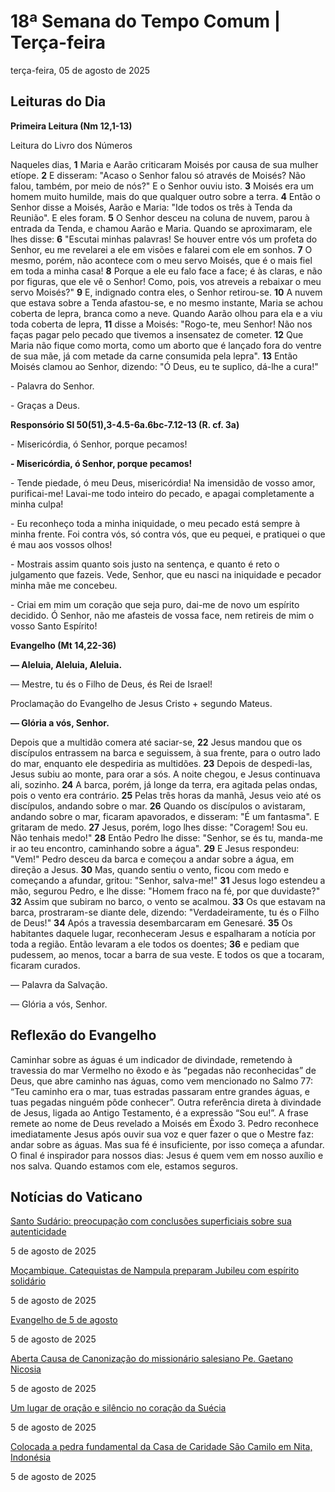 
# 18ª Semana do Tempo Comum | Terça-feira

terça-feira, 05 de agosto de 2025

## Leituras do Dia

**Primeira Leitura (Nm 12,1-13)**

Leitura do Livro dos Números

Naqueles dias, **1** Maria e Aarão criticaram Moisés por causa de sua mulher etíope. **2** E disseram: "Acaso o Senhor falou só através de Moisés? Não falou, também, por meio de nós?" E o Senhor ouviu isto. **3** Moisés era um homem muito humilde, mais do que qualquer outro sobre a terra. **4** Então o Senhor disse a Moisés, Aarão e Maria: "Ide todos os três à Tenda da Reunião". E eles foram. **5** O Senhor desceu na coluna de nuvem, parou à entrada da Tenda, e chamou Aarão e Maria. Quando se aproximaram, ele lhes disse: **6** "Escutai minhas palavras! Se houver entre vós um profeta do Senhor, eu me revelarei a ele em visões e falarei com ele em sonhos. **7** O mesmo, porém, não acontece com o meu servo Moisés, que é o mais fiel em toda a minha casa! **8** Porque a ele eu falo face a face; é às claras, e não por figuras, que ele vê o Senhor! Como, pois, vos atreveis a rebaixar o meu servo Moisés?" **9** E, indignado contra eles, o Senhor retirou-se. **10** A nuvem que estava sobre a Tenda afastou-se, e no mesmo instante, Maria se achou coberta de lepra, branca como a neve. Quando Aarão olhou para ela e a viu toda coberta de lepra, **11** disse a Moisés: "Rogo-te, meu Senhor! Não nos faças pagar pelo pecado que tivemos a insensatez de cometer. **12** Que Maria não fique como morta, como um aborto que é lançado fora do ventre de sua mãe, já com metade da carne consumida pela lepra". **13** Então Moisés clamou ao Senhor, dizendo: "Ó Deus, eu te suplico, dá-lhe a cura!"

\- Palavra do Senhor.

\- Graças a Deus.

**Responsório Sl 50(51),3-4.5-6a.6bc-7.12-13 (R. cf. 3a)** 

\- Misericórdia, ó Senhor, porque pecamos!

**\- Misericórdia, ó Senhor, porque pecamos!** 

\- Tende piedade, ó meu Deus, misericórdia! Na imensidão de vosso amor, purificai-me! Lavai-me todo inteiro do pecado, e apagai completamente a minha culpa! 

\- Eu reconheço toda a minha iniquidade, o meu pecado está sempre à minha frente. Foi contra vós, só contra vós, que eu pequei, e pratiquei o que é mau aos vossos olhos! 

\- Mostrais assim quanto sois justo na sentença, e quanto é reto o julgamento que fazeis. Vede, Senhor, que eu nasci na iniquidade e pecador minha mãe me concebeu. 

\- Criai em mim um coração que seja puro, dai-me de novo um espírito decidido. Ó Senhor, não me afasteis de vossa face, nem retireis de mim o vosso Santo Espírito! 

**Evangelho (Mt 14,22-36)** 

**— Aleluia, Aleluia, Aleluia.** 

— Mestre, tu és o Filho de Deus, és Rei de Israel!

Proclamação do Evangelho de Jesus Cristo + segundo Mateus.

**— Glória a vós, Senhor.** 

Depois que a multidão comera até saciar-se, **22** Jesus mandou que os discípulos entrassem na barca e seguissem, à sua frente, para o outro lado do mar, enquanto ele despediria as multidões. **23** Depois de despedi-las, Jesus subiu ao monte, para orar a sós. A noite chegou, e Jesus continuava ali, sozinho. **24** A barca, porém, já longe da terra, era agitada pelas ondas, pois o vento era contrário. **25** Pelas três horas da manhã, Jesus veio até os discípulos, andando sobre o mar. **26** Quando os discípulos o avistaram, andando sobre o mar, ficaram apavorados, e disseram: "É um fantasma". E gritaram de medo. **27** Jesus, porém, logo lhes disse: "Coragem! Sou eu. Não tenhais medo!" **28** Então Pedro lhe disse: "Senhor, se és tu, manda-me ir ao teu encontro, caminhando sobre a água". **29** E Jesus respondeu: "Vem!" Pedro desceu da barca e começou a andar sobre a água, em direção a Jesus. **30** Mas, quando sentiu o vento, ficou com medo e começando a afundar, gritou: "Senhor, salva-me!" **31** Jesus logo estendeu a mão, segurou Pedro, e lhe disse: "Homem fraco na fé, por que duvidaste?" **32** Assim que subiram no barco, o vento se acalmou. **33** Os que estavam na barca, prostraram-se diante dele, dizendo: "Verdadeiramente, tu és o Filho de Deus!" **34** Após a travessia desembarcaram em Genesaré. **35** Os habitantes daquele lugar, reconheceram Jesus e espalharam a notícia por toda a região. Então levaram a ele todos os doentes; **36** e pediam que pudessem, ao menos, tocar a barra de sua veste. E todos os que a tocaram, ficaram curados.

 — Palavra da Salvação.

 — Glória a vós, Senhor.

## Reflexão do Evangelho

 Caminhar sobre as águas é um indicador de divindade, remetendo à travessia do mar Vermelho no êxodo e às “pegadas não reconhecidas” de Deus, que abre caminho nas águas, como vem mencionado no Salmo 77: “Teu caminho era o mar, tuas estradas passaram entre grandes águas, e tuas pegadas ninguém pôde conhecer”. Outra referência direta à divindade de Jesus, ligada ao Antigo Testamento, é a expressão “Sou eu!”. A frase remete ao nome de Deus revelado a Moisés em Êxodo 3\. Pedro reconhece imediatamente Jesus após ouvir sua voz e quer fazer o que o Mestre faz: andar sobre as águas. Mas sua fé é insuficiente, por isso começa a afundar. O final é inspirador para nossos dias: Jesus é quem vem em nosso auxílio e nos salva. Quando estamos com ele, estamos seguros.

## Notícias do Vaticano

[Santo Sudário: preocupação com conclusões superficiais sobre sua autenticidade](https://www.vaticannews.va/pt/vaticano/news/2025-08/sudario-preocupacao-sobre-conclusoes-superficiais-dom-repole.html) 

5 de agosto de 2025

[Moçambique. Catequistas de Nampula preparam Jubileu com espírito solidário](https://www.vaticannews.va/pt/africa/news/2025-08/catequistas-de-nampula-mocambique-preparam-jubileu-solidariedade.html) 

5 de agosto de 2025

[Evangelho de 5 de agosto](https://www.vaticannews.va/pt/igreja/news/2025-08/evangelho-05-agosto-2025-dom-mario-spaki.html) 

5 de agosto de 2025

[Aberta Causa de Canonização do missionário salesiano Pe. Gaetano Nicosia](https://www.vaticannews.va/pt/igreja/news/2025-08/macau-causa-canonizacao-salesiano-padre-gaetano-nicosia-leprosos.html) 

5 de agosto de 2025

[Um lugar de oração e silêncio no coração da Suécia](https://www.vaticannews.va/pt/igreja/news/2025-08/projeto-sisters-suecia-lugar-de-oracao-silencio-2025.html) 

5 de agosto de 2025

[Colocada a pedra fundamental da Casa de Caridade São Camilo em Nita, Indonésia](https://www.vaticannews.va/pt/igreja/news/2025-08/indonesia-casa-caridade-sao-camilo-nita-pedra-fundamental.html) 

5 de agosto de 2025